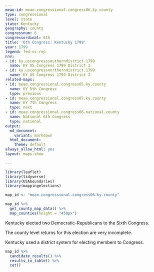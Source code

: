 ```yaml
---
meae-id: meae.congressional.congress06.ky.county
type: congressional
level: state
state: Kentucky
geography: county
congressnum: 6
congressordinal: 6th
title: '6th Congress: Kentucky 1799'
year: 1799
legend: fed-vs-rep
nnv:
- id: ky.uscongresssoutherndistrict.1799
  name: KY US Congress 1799 District 1
- id: ky.uscongressnortherndistrict.1799
  name: KY US Congress 1799 District 2
related-maps:
- id: meae.congressional.congress05.ky.county
  name: KY 5th Congress
  type: previous
- id: meae.congressional.congress07.ky.county
  name: KY 7th Congress
  type: next
- id: meae.congressional.congress06.national.county
  name: National 6th Congress
  type: national
output:
  md_document:
    variant: markdown
  html_document:
    theme: default
always_allow_html: yes
layout: maps-show

---
```


```r
library(leaflet)
library(tidyverse)
library(USAboundaries)
library(mappingelections)

map_id <- "meae.congressional.congress06.ky.county"
```

<div class="map">

```r
map_id %>%
  get_county_map_data() %>%
  map_counties(height = "450px")
```

</div>

Kentucky elected two Democratic-Republicans to the Sixth Congress.

The county level returns for this election are very incomplete.

Kentucky used a district system for electing members to Congress.

<div class="results-table">

```r
map_id %>%
  candidate_results() %>%
  results_to_table() %>%
  cat()
```

</div>

